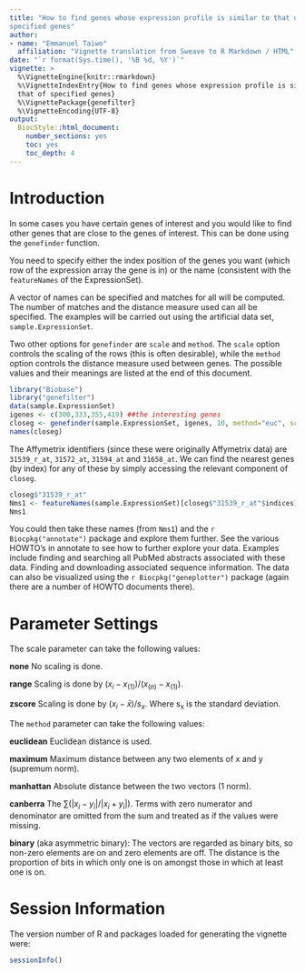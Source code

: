 ```yaml
---
title: "How to find genes whose expression profile is similar to that of
specified genes"
author:
- name: "Emmanuel Taiwo"
  affiliation: "Vignette translation from Sweave to R Markdown / HTML" 
date: "`r format(Sys.time(), '%B %d, %Y')`" 
vignette: > 
  %\VignetteEngine{knitr::rmarkdown}
  %\VignetteIndexEntry{How to find genes whose expression profile is similar to 
  that of specified genes} 
  %\VignettePackage{genefilter} 
  %\VignetteEncoding{UTF-8}
output: 
  BiocStyle::html_document: 
    number_sections: yes 
    toc: yes 
    toc_depth: 4
---
```


# Introduction 

In some cases you have certain genes of interest and you would like to find
other genes that are close to the genes of interest. This can be done using the
`genefinder` function.

You need to specify either the index position of the genes you want (which row
of the expression array the gene is in) or the name (consistent with the
`featureNames` of the ExpressionSet).

A vector of names can be specified and matches for all will be computed. The
number of matches and the distance measure used can all be specified. The
examples will be carried out using the artificial data set, `sample.ExpressionSet`.

Two other options for `genefinder` are `scale` and `method`. The `scale` option
controls the scaling of the rows (this is often desirable), while the `method`
option controls the distance measure used between genes. The possible values and
their meanings are listed at the end of this document.

```r
library("Biobase")
library("genefilter")
data(sample.ExpressionSet)
igenes <- c(300,333,355,419) ##the interesting genes
closeg <- genefinder(sample.ExpressionSet, igenes, 10, method="euc", scale="none")
names(closeg)
```

The Affymetrix identifiers (since these were originally Affymetrix data) are
`31539_r_at`, `31572_at`, `31594_at` and `31658_at`. We can find the nearest
genes (by index) for any of these by simply accessing the relevant component of
`closeg`.

```r
closeg$"31539_r_at"
Nms1 <- featureNames(sample.ExpressionSet)[closeg$"31539_r_at"$indices]
Nms1
```

You could then take these names (from `Nms1`) and the `r Biocpkg("annotate")`
package and explore them further. See the various HOWTO's in annotate to see how
to further explore your data. Examples include finding and searching all PubMed
abstracts associated with these data. Finding and downloading associated
sequence information. The data can also be visualized using the 
`r Biocpkg("geneplotter")` package (again there are a number of HOWTO documents there).

# Parameter Settings 

The scale parameter can take the following values:

**none** No scaling is done.

**range** Scaling is done by $(x_{i} − x_{(1)})/(x_{(n)} − x_{(1)})$.

**zscore** Scaling is done by $(x_{i} − \bar{x})/s_{x}$. Where s~x~ is the standard deviation.

The `method` parameter can take the following values:

**euclidean** Euclidean distance is used.

**maximum** Maximum distance between any two elements of x and y (supremum norm).

**manhattan** Absolute distance between the two vectors (1 norm).

**canberra** The $\sum(|x_{i} − y_{i}|/|x_{i} + y_{i}|)$. Terms with zero numerator 
and denominator are omitted from the sum and treated as if the values were missing.

**binary** (aka asymmetric binary): The vectors are regarded as binary bits, so 
non-zero elements are on and zero elements are off. The distance is the 
proportion of bits in which only one is on amongst those in which at least one is on.

# Session Information 

The version number of R and packages loaded for generating
the vignette were:

```r
sessionInfo()
```